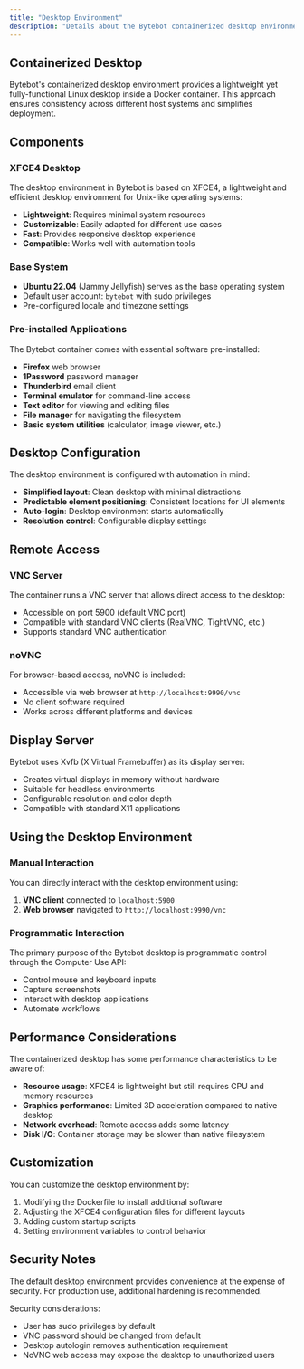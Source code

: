 ```yaml
---
title: "Desktop Environment"
description: "Details about the Bytebot containerized desktop environment"
---
```


## Containerized Desktop

Bytebot's containerized desktop environment provides a lightweight yet fully-functional Linux desktop inside a Docker container. This approach ensures consistency across different host systems and simplifies deployment.

## Components

### XFCE4 Desktop

The desktop environment in Bytebot is based on XFCE4, a lightweight and efficient desktop environment for Unix-like operating systems:

- **Lightweight**: Requires minimal system resources
- **Customizable**: Easily adapted for different use cases
- **Fast**: Provides responsive desktop experience
- **Compatible**: Works well with automation tools

### Base System

- **Ubuntu 22.04** (Jammy Jellyfish) serves as the base operating system
- Default user account: `bytebot` with sudo privileges
- Pre-configured locale and timezone settings

### Pre-installed Applications

The Bytebot container comes with essential software pre-installed:

- **Firefox** web browser
- **1Password** password manager
- **Thunderbird** email client
- **Terminal emulator** for command-line access
- **Text editor** for viewing and editing files
- **File manager** for navigating the filesystem
- **Basic system utilities** (calculator, image viewer, etc.)

## Desktop Configuration

The desktop environment is configured with automation in mind:

- **Simplified layout**: Clean desktop with minimal distractions
- **Predictable element positioning**: Consistent locations for UI elements
- **Auto-login**: Desktop environment starts automatically
- **Resolution control**: Configurable display settings

## Remote Access

### VNC Server

The container runs a VNC server that allows direct access to the desktop:

- Accessible on port 5900 (default VNC port)
- Compatible with standard VNC clients (RealVNC, TightVNC, etc.)
- Supports standard VNC authentication

### noVNC

For browser-based access, noVNC is included:

- Accessible via web browser at `http://localhost:9990/vnc`
- No client software required
- Works across different platforms and devices

## Display Server

Bytebot uses Xvfb (X Virtual Framebuffer) as its display server:

- Creates virtual displays in memory without hardware
- Suitable for headless environments
- Configurable resolution and color depth
- Compatible with standard X11 applications

## Using the Desktop Environment

### Manual Interaction

You can directly interact with the desktop environment using:

1. **VNC client** connected to `localhost:5900`
2. **Web browser** navigated to `http://localhost:9990/vnc`

### Programmatic Interaction

The primary purpose of the Bytebot desktop is programmatic control through the Computer Use API:

- Control mouse and keyboard inputs
- Capture screenshots
- Interact with desktop applications
- Automate workflows

## Performance Considerations

The containerized desktop has some performance characteristics to be aware of:

- **Resource usage**: XFCE4 is lightweight but still requires CPU and memory resources
- **Graphics performance**: Limited 3D acceleration compared to native desktop
- **Network overhead**: Remote access adds some latency
- **Disk I/O**: Container storage may be slower than native filesystem

## Customization

You can customize the desktop environment by:

1. Modifying the Dockerfile to install additional software
2. Adjusting the XFCE4 configuration files for different layouts
3. Adding custom startup scripts
4. Setting environment variables to control behavior

## Security Notes

<Warning>
  The default desktop environment provides convenience at the expense of
  security. For production use, additional hardening is recommended.
</Warning>

Security considerations:

- User has sudo privileges by default
- VNC password should be changed from default
- Desktop autologin removes authentication requirement
- NoVNC web access may expose the desktop to unauthorized users
